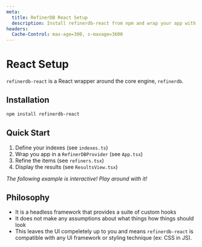```yaml
---
meta:
  title: RefinerDB React Setup
  description: Install refinerdb-react from npm and wrap your app with a RefinerDBProvider.
headers:
  Cache-Control: max-age=300, s-maxage=3600
---
```


# React Setup

<div className='max-w-3xl'>

`refinerdb-react` is a React wrapper around the core engine, `refinerdb`.

<h2 id="install">Installation</h2>

```sh
npm install refinerdb-react
```

<h2 id="quick-start">Quick Start</h2>


1. Define your indexes (see `indexes.ts`)
2. Wrap you app in a `RefinerDBProvider` (see `App.tsx`)
3. Refine the items (see `refiners.tsx`)
4. Display the results (see `ResultsView.tsx`)

_The following example is interactive! Play around with it!_

  </div>

<InteractiveDemo slug="quick-start-react" />

## Philosophy

- It is a headless framework that provides a suite of custom hooks
- It does not make any assumptions about what things how things should look
- This leaves the UI compeletely up to you and means `refinerdb-react` is compatible
  with any UI framework or styling technique (ex: CSS in JS).
